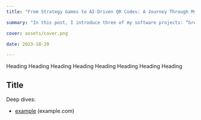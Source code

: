 ```yaml
---
title: "From Strategy Games to AI-Driven QR Codes: A Journey Through My Diverse Software Creations"

summary: "In this post, I introduce three of my software projects: “Greedy Kings,” a strategy-driven offline iOS game; “Talkie,” a React app that turns text into speech; and “Magic QR,” an iOS app that generates AI-powered QR codes embedded within images. Each project showcases different ways I’ve used coding to create engaging experiences and practical solutions."

cover: assets/cover.png

date: 2023-10-20

---
```


Heading Heading Heading Heading Heading Heading Heading Heading




## Title

Deep dives:
- [example](https://example.com) (example.com)

